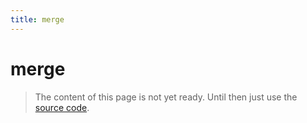 ```yaml
---
title: merge
---
```


# merge

> The content of this page is not yet ready. Until then just use the [source code](https://github.com/fabian-hiller/valibot/blob/main/library/src/methods/merge/merge.ts).
